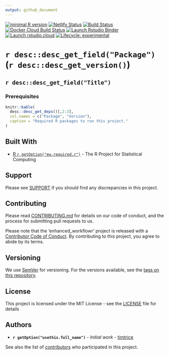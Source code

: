 ```yaml
---
output: github_document
---
```


<!-- badges: start -->
[![minimal R version](https://img.shields.io/badge/R%3E%3D-`r getOption("ew.required.r")`-6666ff.svg)](https://cran.r-project.org/)
[![Netlify Status](https://api.netlify.com/api/v1/badges/bcc3fe43-1cd0-4d23-aca4-42f78a809855/deploy-status)](https://app.netlify.com/sites/happy-chandrasekhar-239442/deploys)
[![Build Status](https://img.shields.io/travis/timtrice/enhanced_workflowr/master.svg)](https://travis-ci.org/timtrice/enhanced_workflowr)
[![Docker Cloud Build Status](https://img.shields.io/docker/cloud/build/timtrice/enhanced_workflowr.svg?style=popout)](https://cloud.docker.com/repository/docker/timtrice/enhanced_workflowr)
[![Launch Rstudio Binder](http://mybinder.org/badge.svg)](https://mybinder.org/v2/gh/timtrice/enhanced_workflowr/master?urlpath=rstudio)
[![Launch rstudio.cloud](https://img.shields.io/badge/launch-rstudio.cloud-yellowgreen.svg)](https://rstudio.cloud/project/417421)
[![Lifecycle: experimental](https://img.shields.io/badge/lifecycle-experimental-orange.svg)](https://www.tidyverse.org/lifecycle/#experimental)
<!-- badges: end -->

# `r desc::desc_get_field("Package")` (`r desc::desc_get_version() `)

## `r desc::desc_get_field("Title") `

### Prerequisites

```r
knitr::kable(
  desc::desc_get_deps()[,2:3], 
  col.names = c("Package", "Version"), 
  caption = "Required R packages to run this project."
)
```

## Built With

* [R `r getOption("ew.required.r")`](https://www.r-project.org/) - The R Project for Statistical Computing

## Support

Please see [SUPPORT](https://github.com/timtrice/enhanced_workflowr/blob/master/.github/SUPPORT.md) if you should find any discrepancies in this project.

## Contributing

Please read [CONTRIBUTING.md](https://github.com/timtrice/enhanced_workflowr/blob/master/.github/CONTRIBUTING.md) for details on our code of conduct, and the process for submitting pull requests to us.

Please note that the 'enhanced_workflowr' project is released with a [Contributor Code of Conduct](https://github.com/timtrice/enhanced_workflowr/blob/master/.github/CODE_OF_CONDUCT.md). By contributing to this project, you agree to abide by its terms.

## Versioning

We use [SemVer](http://semver.org/) for versioning. For the versions available, see the [tags on this repository](https://github.com/timtrice/enhanced_workflowr/tags). 

## License

This project is licensed under the MIT License - see the [LICENSE](https://github.com/timtrice/enhanced_workflowr/blob/master/LICENSE.md) file for details

## Authors

  * **`r getOption("usethis.full_name")`** - *Initial work* - [timtrice](https://github.com/timtrice)

See also the list of [contributors](https://github.com/timtrice/enhanced_workflowr/contributors) who participated in this project.
